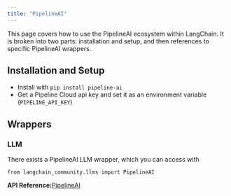 ```yaml
---
title: "PipelineAI"
---
```


This page covers how to use the PipelineAI ecosystem within LangChain. It is broken into two parts: installation and setup, and then references to specific PipelineAI wrappers.

## Installation and Setup

* Install with `pip install pipeline-ai`
* Get a Pipeline Cloud api key and set it as an environment variable (`PIPELINE_API_KEY`)

## Wrappers

### LLM

There exists a PipelineAI LLM wrapper, which you can access with

```
from langchain_community.llms import PipelineAI
```

**API Reference:**[PipelineAI](https://python.langchain.com/api_reference/community/llms/langchain_community.llms.pipelineai.PipelineAI.html)

